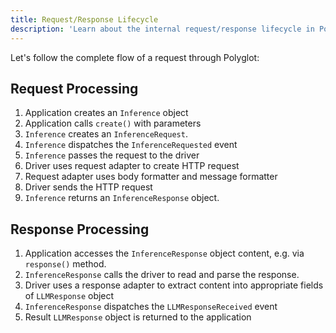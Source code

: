 ```yaml
---
title: Request/Response Lifecycle
description: 'Learn about the internal request/response lifecycle in Polyglot.'
---
```


Let's follow the complete flow of a request through Polyglot:

## Request Processing

1. Application creates an `Inference` object
2. Application calls `create()` with parameters
3. `Inference` creates an `InferenceRequest`.
4. `Inference` dispatches the `InferenceRequested` event
5. `Inference` passes the request to the driver
6. Driver uses request adapter to create HTTP request
7. Request adapter uses body formatter and message formatter
8. Driver sends the HTTP request
4. `Inference` returns an `InferenceResponse` object.

## Response Processing

1. Application accesses the `InferenceResponse` object content, e.g. via `response()` method.
2. `InferenceResponse` calls the driver to read and parse the response.
3. Driver uses a response adapter to extract content into appropriate fields of `LLMResponse` object
4. `InferenceResponse` dispatches the `LLMResponseReceived` event
5. Result `LLMResponse` object is returned to the application
